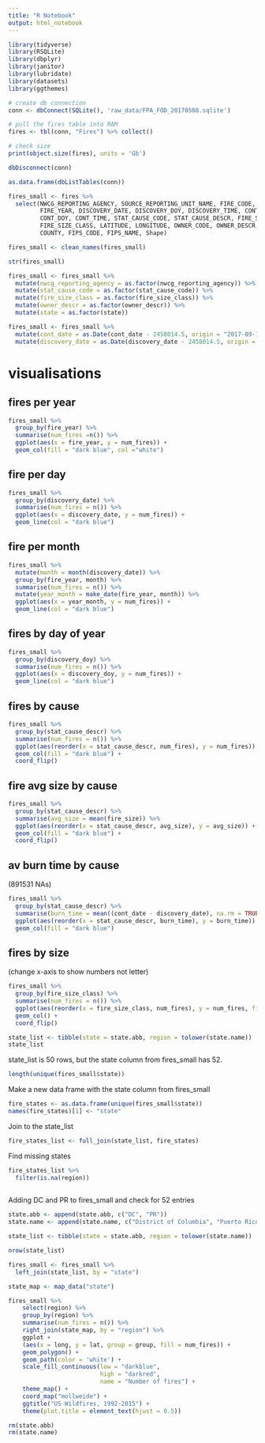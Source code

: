 ```yaml
---
title: "R Notebook"
output: html_notebook
---
```


```r
library(tidyverse)
library(RSQLite)
library(dbplyr)
library(janitor)
library(lubridate)
library(datasets)
library(ggthemes)
```

```r
# create db connection
conn <- dbConnect(SQLite(), 'raw_data/FPA_FOD_20170508.sqlite')

# pull the fires table into RAM
fires <- tbl(conn, "Fires") %>% collect()

# check size
print(object.size(fires), units = 'Gb')
```

```r
dbDisconnect(conn)
```

```r
as.data.frame(dbListTables(conn))
```


```r
fires_small <- fires %>%
  select(NWCG_REPORTING_AGENCY, SOURCE_REPORTING_UNIT_NAME, FIRE_CODE, FIRE_NAME,
         FIRE_YEAR, DISCOVERY_DATE, DISCOVERY_DOY, DISCOVERY_TIME, CONT_DATE,
         CONT_DOY, CONT_TIME, STAT_CAUSE_CODE, STAT_CAUSE_DESCR, FIRE_SIZE, 
         FIRE_SIZE_CLASS, LATITUDE, LONGITUDE, OWNER_CODE, OWNER_DESCR, STATE, 
         COUNTY, FIPS_CODE, FIPS_NAME, Shape)

fires_small <- clean_names(fires_small)
```

```r
str(fires_small)
```


```r
fires_small <- fires_small %>%
  mutate(nwcg_reporting_agency = as.factor(nwcg_reporting_agency)) %>%
  mutate(stat_cause_code = as.factor(stat_cause_code)) %>%
  mutate(fire_size_class = as.factor(fire_size_class)) %>%
  mutate(owner_descr = as.factor(owner_descr)) %>%
  mutate(state = as.factor(state)) 
```


```r
fires_small <- fires_small %>%
  mutate(cont_date = as.Date(cont_date - 2458014.5, origin = "2017-09-18")) %>%
  mutate(discovery_date = as.Date(discovery_date - 2458014.5, origin = "2017-09-18"))
```



# visualisations

## fires per year

```r
fires_small %>%
  group_by(fire_year) %>%
  summarise(num_fires =n()) %>%
  ggplot(aes(x = fire_year, y = num_fires)) +
  geom_col(fill = "dark blue", col ="white")
```

## fire per day

```r
fires_small %>%
  group_by(discovery_date) %>%
  summarise(num_fires = n()) %>%
  ggplot(aes(x = discovery_date, y = num_fires)) +
  geom_line(col = "dark blue")

```


## fire per month

```r
fires_small %>%
  mutate(month = month(discovery_date)) %>%
  group_by(fire_year, month) %>%
  summarise(num_fires = n()) %>%
  mutate(year_month = make_date(fire_year, month)) %>%
  ggplot(aes(x = year_month, y = num_fires)) +
  geom_line(col = "dark blue")
```


## fires by day of year


```r
fires_small %>%
  group_by(discovery_doy) %>%
  summarise(num_fires = n()) %>%
  ggplot(aes(x = discovery_doy, y = num_fires)) +
  geom_line(col = "dark blue")
```


## fires by cause

```r
fires_small %>%
  group_by(stat_cause_descr) %>%
  summarise(num_fires = n()) %>%
  ggplot(aes(reorder(x = stat_cause_descr, num_fires), y = num_fires)) +
  geom_col(fill = "dark blue") + 
  coord_flip()
```


## fire avg size by cause

```r
fires_small %>%
  group_by(stat_cause_descr) %>%
  summarise(avg_size = mean(fire_size)) %>%
  ggplot(aes(reorder(x = stat_cause_descr, avg_size), y = avg_size)) +
  geom_col(fill = "dark blue") + 
  coord_flip()
```


## av burn time by cause

(891531 NAs)

```r
fires_small %>%
  group_by(stat_cause_descr) %>%
  summarise(burn_time = mean((cont_date - discovery_date), na.rm = TRUE)) %>%
  ggplot(aes(reorder(x = stat_cause_descr, burn_time), y = burn_time)) +
  geom_col(fill = "dark blue")
```

## fires by size

(change x-axis to show numbers not letter)

```r
fires_small %>%
  group_by(fire_size_class) %>%
  summarise(num_fires = n()) %>%
  ggplot(aes(reorder(x = fire_size_class, num_fires), y = num_fires, fill = fire_size_class)) +
  geom_col() +
  coord_flip()
```




```r
state_list <- tibble(state = state.abb, region = tolower(state.name))
state_list
```

state_list is 50 rows, but the state column from fires_small has 52.

```r
length(unique(fires_small$state))
```

Make a new data frame with the state column from fires_small

```r
fire_states <- as.data.frame(unique(fires_small$state))
names(fire_states)[1] <- "state"
```

Join to the state_list

```r
fire_states_list <- full_join(state_list, fire_states)
```

Find missing states

```r
fire_states_list %>%
  filter(is.na(region))
  
```

Adding DC and PR to fires_small and check for 52 entries

```r
state.abb <- append(state.abb, c("DC", "PR"))
state.name <- append(state.name, c("District of Columbia", "Puerto Rico"))

state_list <- tibble(state = state.abb, region = tolower(state.name))

nrow(state_list)
```


```r
fires_small <- fires_small %>%
  left_join(state_list, by = "state")
```


```r
state_map <- map_data("state")
```


```r
fires_small %>% 
    select(region) %>%
    group_by(region) %>%
    summarise(num_fires = n()) %>%
    right_join(state_map, by = "region") %>%
    ggplot +
    (aes(x = long, y = lat, group = group, fill = num_fires)) + 
    geom_polygon() + 
    geom_path(color = 'white') + 
    scale_fill_continuous(low = "darkblue", 
                          high = "darkred",
                          name = "Number of fires") + 
    theme_map() + 
    coord_map("mollweide") + 
    ggtitle("US Wildfires, 1992-2015") + 
    theme(plot.title = element_text(hjust = 0.5))
```




```r
rm(state.abb)
rm(state.name)
```

